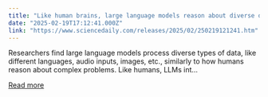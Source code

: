 ```yaml
---
title: "Like human brains, large language models reason about diverse data in a general way"
date: "2025-02-19T17:12:41.000Z"
link: "https://www.sciencedaily.com/releases/2025/02/250219121241.htm"
---
```


Researchers find large language models process diverse types of data, like different languages, audio inputs, images, etc., similarly to how humans reason about complex problems. Like humans, LLMs int...

[Read more](https://www.sciencedaily.com/releases/2025/02/250219121241.htm)
